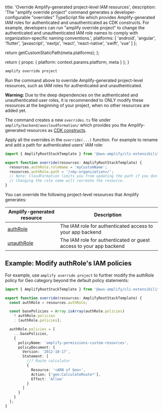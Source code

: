 
  title: 'Override Amplify-generated project-level IAM resources',
  description:
    'The "amplify override project" command generates a developer-configurable "overrides" TypeScript file which provides Amplify-generated IAM roles for authenticated and unauthenticated as CDK constructs. For example, developers can run "amplify override project" to change the authenticated and unauthenticated IAM role names to comply with organization-specific naming conventions.',
  platforms: [
    'android',
    'angular',
    'flutter',
    'javascript',
    'nextjs',
    'react',
    'react-native',
    'swift',
    'vue'
  ]
};

  return getCustomStaticPath(meta.platforms);
};

  return {
    props: {
      platform: context.params.platform,
      meta
    }
  };
}

```bash
amplify override project
```

Run the command above to override Amplify-generated project-level resources, such as IAM roles for authenticated and unauthenticated.

<Callout warning>

**Warning:** Due to the deep dependencies on the authenticated and unauthenticated user roles, it is recommended to ONLY modify these resources at the beginning of your project, when no other resources are added yet.

</Callout>

The command creates a new `overrides.ts` file under `amplify/backend/awscloudformation/` which provides you the Amplify-generated resources as [CDK constructs](https://docs.aws.amazon.com/cdk/latest/guide/home.html).

Apply all the overrides in the `override(...)` function. For example to rename and add a path for authenticated users' IAM role:

```ts
import { AmplifyRootStackTemplate } from '@aws-amplify/cli-extensibility-helper';

export function override(resources: AmplifyRootStackTemplate) {
  resources.authRole.roleName = 'myCustomName';
  resources.authRole.path = '/<my-organization>/';
  // Note: CloudFormation limits you from updating the path if you don't recreate the resource.
  // Changing the role name will recreate the resource.
}
```

You can override the following project-level resources that Amplify generates:

| Amplify-generated resource | Description |
| --- | --- |
| [authRole](https://docs.aws.amazon.com/AWSCloudFormation/latest/UserGuide/aws-resource-iam-role.html) | The IAM role for authenticated access to your app backend |
| [unauthRole](https://docs.aws.amazon.com/AWSCloudFormation/latest/UserGuide/aws-resource-iam-role.html) | The IAM role for authenticated or guest access to your app backend |

## Example: Modify authRole's IAM policies

For example, use `amplify override project` to further modify the authRole policy for Geo category beyond the default policy statements:

```ts
import { AmplifyRootStackTemplate } from '@aws-amplify/cli-extensibility-helper';

export function override(resources: AmplifyRootStackTemplate) {
  const authRole = resources.authRole;

  const basePolicies = Array.isArray(authRole.policies)
    ? authRole.policies
    : [authRole.policies];

  authRole.policies = [
    ...basePolicies,
    {
      policyName: 'amplify-permissions-custom-resources',
      policyDocument: {
        Version: '2012-10-17',
        Statement: [
          //? Route calculator
          {
            Resource: '<ARN of Geo>',
            Action: ['geo:CalculateRoute*'],
            Effect: 'Allow'
          }
        ]
      }
    }
  ];
}
```
